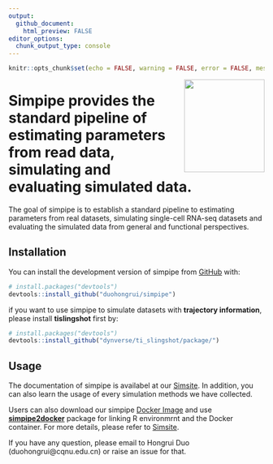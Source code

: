 ```yaml
---
output:
  github_document:
    html_preview: FALSE
editor_options: 
  chunk_output_type: console
---
```


```r
knitr::opts_chunk$set(echo = FALSE, warning = FALSE, error = FALSE, message = FALSE)
```

<img src="man/figures/simpipe_logo.png" align="right" width = "158px" height="183px"/>

# Simpipe provides the standard pipeline of estimating parameters from read data, simulating and evaluating simulated data.

The goal of simpipe is to establish a standard pipeline to estimating parameters from real datasets, simulating single-cell RNA-seq datasets and evaluating the simulated data from general and functional perspectives.

## Installation

You can install the development version of simpipe from [GitHub](https://github.com/) with:

``` r
# install.packages("devtools")
devtools::install_github("duohongrui/simpipe")
```

if you want to use simpipe to simulate datasets with **trajectory information**, please install **tislingshot** first by:
``` r
# install.packages("devtools")
devtools::install_github("dynverse/ti_slingshot/package/")
```

## Usage

The documentation of simpipe is availabel at our [Simsite](http://www.ciblab.net/software/Simsite/). In addition, you can also learn the usage of every simulation methods we have collected.

Users can also download our simpipe [Docker Image](https://hub.docker.com/repository/docker/duohongrui/simpipe/general) and use [**simpipe2docker**](https://github.com/duohongrui/simpipe2docker) package for linking R environmrnt and the Docker container. For more details, please refer to [Simsite](http://www.ciblab.net/software/Simsite/).

If you have any question, please email to Hongrui Duo (duohongrui@cqnu.edu.cn) or raise an issue for that.


